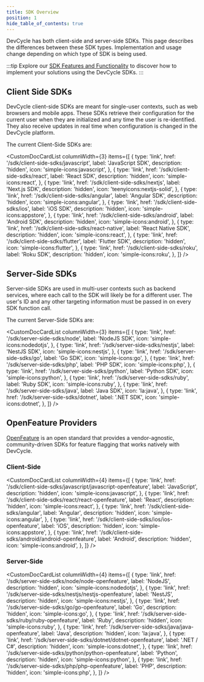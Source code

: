 ```yaml
---
title: SDK Overview
position: 1
hide_table_of_contents: true
---
```



DevCycle has both client-side and server-side SDKs. This page describes the differences between these SDK types.
Implementation and usage change depending on which type of SDK is being used.

:::tip
Explore our [SDK Features and Functionality](/sdk/features) to discover how to implement your solutions using the DevCycle SDKs.
:::

<!--tabs-->

## Client Side SDKs

DevCycle client-side SDKs are meant for single-user contexts, such as web browsers and mobile apps. These SDKs retrieve
their configuration for the current user when they are initialized and any time the user is re-identified. They also
receive updates in real time when configuration is changed in the DevCycle platform.

The current Client-Side SDKs are:

<CustomDocCardList
  columnWidth={3}
  items={[
    {
      type: 'link',
      href: '/sdk/client-side-sdks/javascript',
      label: 'JavaScript SDK',
      description: 'hidden',
      icon: 'simple-icons:javascript',
    },
    {
      type: 'link',
      href: '/sdk/client-side-sdks/react',
      label: 'React SDK',
      description: 'hidden',
      icon: 'simple-icons:react',
    },
    {
      type: 'link',
      href: '/sdk/client-side-sdks/nextjs',
      label: 'Next.js SDK',
      description: 'hidden',
      icon: 'teenyicons:nextjs-solid',
    },
    {
      type: 'link',
      href: '/sdk/client-side-sdks/angular',
      label: 'Angular SDK',
      description: 'hidden',
      icon: 'simple-icons:angular',
    },
    {
      type: 'link',
      href: '/sdk/client-side-sdks/ios',
      label: 'iOS SDK',
      description: 'hidden',
      icon: 'simple-icons:appstore',
    },
    {
      type: 'link',
      href: '/sdk/client-side-sdks/android',
      label: 'Android SDK',
      description: 'hidden',
      icon: 'simple-icons:android',
    },
    {
      type: 'link',
      href: '/sdk/client-side-sdks/react-native',
      label: 'React Native SDK',
      description: 'hidden',
      icon: 'simple-icons:react',
    },
    {
      type: 'link',
      href: '/sdk/client-side-sdks/flutter',
      label: 'Flutter SDK',
      description: 'hidden',
      icon: 'simple-icons:flutter',
    },
    {
      type: 'link',
      href: '/sdk/client-side-sdks/roku',
      label: 'Roku SDK',
      description: 'hidden',
      icon: 'simple-icons:roku',
    },
  ]}
/>

## Server-Side SDKs

Server-side SDKs are used in multi-user contexts such as backend services, where each call to the SDK will likely be
for a different user. The user's ID and any other targeting information must be passed in on every SDK function call.

The current Server-Side SDKs are:

<CustomDocCardList
  columnWidth={3}
  items={[
    {
      type: 'link',
      href: '/sdk/server-side-sdks/node',
      label: 'NodeJS SDK',
      icon: 'simple-icons:nodedotjs',
    },
    {
      type: 'link',
      href: '/sdk/server-side-sdks/nestjs',
      label: 'NestJS SDK',
      icon: 'simple-icons:nestjs',
    },
    {
      type: 'link',
      href: '/sdk/server-side-sdks/go',
      label: 'Go SDK',
      icon: 'simple-icons:go',
    },
    {
      type: 'link',
      href: '/sdk/server-side-sdks/php',
      label: 'PHP SDK',
      icon: 'simple-icons:php',
    },
    {
      type: 'link',
      href: '/sdk/server-side-sdks/python',
      label: 'Python SDK',
      icon: 'simple-icons:python',
    },
    {
      type: 'link',
      href: '/sdk/server-side-sdks/ruby',
      label: 'Ruby SDK',
      icon: 'simple-icons:ruby',
    },
    {
      type: 'link',
      href: '/sdk/server-side-sdks/java',
      label: 'Java SDK',
      icon: 'la:java',
    },
    {
      type: 'link',
      href: '/sdk/server-side-sdks/dotnet',
      label: '.NET SDK',
      icon: 'simple-icons:dotnet',
    },
  ]}
/>

## OpenFeature Providers

[OpenFeature](https://openfeature.dev/) is an open standard that provides a vendor-agnostic, community-driven SDKs for feature flagging that works natively with DevCycle.

### Client-Side

<CustomDocCardList
  columnWidth={4}
  items={[
    {
      type: 'link',
      href: '/sdk/client-side-sdks/javascript/javascript-openfeature',
      label: 'JavaScript',
      description: 'hidden',
      icon: 'simple-icons:javascript',
    },
    {
      type: 'link',
      href: '/sdk/client-side-sdks/react/react-openfeature',
      label: 'React',
      description: 'hidden',
      icon: 'simple-icons:react',
    },
    {
      type: 'link',
      href: '/sdk/client-side-sdks/angular',
      label: 'Angular',
      description: 'hidden',
      icon: 'simple-icons:angular',
    },
    {
      type: 'link',
      href: '/sdk/client-side-sdks/ios/ios-openfeature',
      label: 'iOS',
      description: 'hidden',
      icon: 'simple-icons:appstore',
    },
    {
      type: 'link',
      href: '/sdk/client-side-sdks/android/android-openfeature',
      label: 'Android',
      description: 'hidden',
      icon: 'simple-icons:android',
    },
  ]}
/>

### Server-Side

<CustomDocCardList
  columnWidth={4}
  items={[
    {
      type: 'link',
      href: '/sdk/server-side-sdks/node/node-openfeature',
      label: 'NodeJS',
      description: 'hidden',
      icon: 'simple-icons:nodedotjs',
    },
    {
      type: 'link',
      href: '/sdk/server-side-sdks/nestjs/nestjs-openfeature',
      label: 'NestJS',
      description: 'hidden',
      icon: 'simple-icons:nestjs',
    },
    {
      type: 'link',
      href: '/sdk/server-side-sdks/go/go-openfeature',
      label: 'Go',
      description: 'hidden',
      icon: 'simple-icons:go',
    },
    {
      type: 'link',
      href: '/sdk/server-side-sdks/ruby/ruby-openfeature',
      label: 'Ruby',
      description: 'hidden',
      icon: 'simple-icons:ruby',
    },
    {
      type: 'link',
      href: '/sdk/server-side-sdks/java/java-openfeature',
      label: 'Java',
      description: 'hidden',
      icon: 'la:java',
    },
    {
      type: 'link',
      href: '/sdk/server-side-sdks/dotnet/dotnet-openfeature',
      label: '.NET / C#',
      description: 'hidden',
      icon: 'simple-icons:dotnet',
    },
    {
      type: 'link',
      href: '/sdk/server-side-sdks/python/python-openfeature',
      label: 'Python',
      description: 'hidden',
      icon: 'simple-icons:python',
    },
    {
      type: 'link',
      href: '/sdk/server-side-sdks/php/php-openfeature',
      label: 'PHP',
      description: 'hidden',
      icon: 'simple-icons:php',
    },
  ]}
/>
